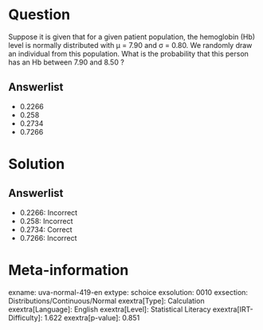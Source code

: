 Question
========

Suppose it is given that for a given patient population, the hemoglobin (Hb) level is normally distributed with μ = 7.90 and σ = 0.80. We randomly draw an individual from this population. What is the probability that this person has an Hb between 7.90 and 8.50 ?

Answerlist
----------

* 0.2266
* 0.258
* 0.2734
* 0.7266

Solution
========

Answerlist
----------

* 0.2266: Incorrect
* 0.258: Incorrect
* 0.2734: Correct
* 0.7266: Incorrect

Meta-information
================
exname: uva-normal-419-en
extype: schoice
exsolution: 0010
exsection: Distributions/Continuous/Normal
exextra[Type]: Calculation
exextra[Language]: English
exextra[Level]: Statistical Literacy
exextra[IRT-Difficulty]: 1.622
exextra[p-value]: 0.851
